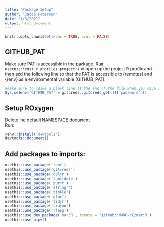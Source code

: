 ```yaml
---
title: "Package Setup"
author: "Jacob Peterson"
date: "1/3/2021"
output: html_document
---
```


```r
knitr::opts_chunk$set(echo = TRUE, eval = FALSE)
```


## GITHUB_PAT
Make sure PAT is accessible in the package. Run `usethis::edit_r_profile('project')` to open up the project R profile and then add the following line so that the PAT is accessible to {remotes} and {renv} as a environmental variable (GITHUB_PAT). 
```r
#make sure to leave a blank line at the end of the file when you save it
Sys.setenv('GITHUB_PAT' = gitcreds::gitcreds_get()[['password']])

```


## Setup ROxygen
Delete the default NAMESPACE document  
Run:
```r
renv::install('devtools')
devtools::document()
```



## Add packages to imports:
```r
usethis::use_package('renv')
usethis::use_package('gitcreds')
usethis::use_package('dplyr')
usethis::use_package('lubridate')
usethis::use_package('purrr')
usethis::use_package('stringr')
usethis::use_package('tibble')
usethis::use_package('glue')
usethis::use_package('tidyr')
usethis::use_package('crayon')
usethis::use_package('rlang')
usethis::use_dev_package('marcR', remote = 'github::MARC-KC/marcR')
usethis::use_pipe()
```


